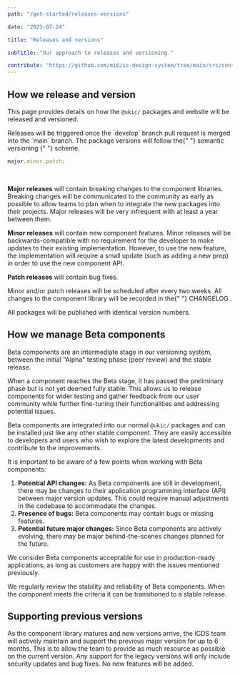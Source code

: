 ```yaml
---
path: "/get-started/releases-versions"

date: "2023-07-24"

title: "Releases and versions"

subTitle: "Our approach to releases and versioning."

contribute: "https://github.com/mi6/ic-design-system/tree/main/src/content/structured/get-started/releases-versioning.mdx"
---
```


## How we release and version

This page provides details on how the `@ukic/` packages and website will be released and versioned.

<p>
  Releases will be triggered once the `develop` branch pull request is merged
  into the `main` branch. The package versions will follow the{" "}
  <ic-link
    target="_blank"
    href="https://semver.org/"
    rel="noreferer noopener nofollow"
  >
    semantic versioning
  </ic-link>{" "}
  scheme.
</p>

```js
major.minor.patch;
```

<br />

**Major releases** will contain breaking changes to the component libraries. Breaking changes will be communicated to the community as early as possible to allow teams to plan when to integrate the new packages into their projects. Major releases will be very infrequent with at least a year between them.

**Minor releases** will contain new component features. Minor releases will be backwards-compatible with no requirement for the developer to make updates to their existing implementation. However, to use the new feature, the implementation will require a small update (such as adding a new prop) in order to use the new component API.

**Patch releases** will contain bug fixes.

<p>
  Minor and/or patch releases will be scheduled after every two weeks. All
  changes to the component library will be recorded in the{" "}
  <ic-link
    target="_blank"
    href="https://github.com/mi6/ic-ui-kit/blob/main/CHANGELOG.md"
    rel="noreferer noopener nofollow"
  >
    CHANGELOG
  </ic-link>
  .
</p>

All packages will be published with identical version numbers.

## How we manage Beta components

Beta components are an intermediate stage in our versioning system, between the initial "Alpha" testing phase (peer review) and the stable release. 

When a component reaches the Beta stage, it has passed the preliminary phase but is not yet deemed fully stable. This allows us to release components for wider testing and gather feedback from our user community while further fine-tuning their functionalities and addressing potential issues.

Beta components are integrated into our normal `@ukic/` packages and can be installed just like any other stable component. They are easily accessible to developers and users who wish to explore the latest developments and contribute to the improvements.

It is important to be aware of a few points when working with Beta components:

1. **Potential API changes:** As Beta components are still in development, there may be changes to their application programming interface (API) between major version updates. This could require manual adjustments in the codebase to accommodate the changes.
2. **Presence of bugs:** Beta components may contain bugs or missing features.
3. **Potential future major changes:** Since Beta components are actively evolving, there may be major behind-the-scenes changes planned for the future.

We consider Beta components acceptable for use in production-ready applications, as long as customers are happy with the issues mentioned previously. 

We regularly review the stability and reliability of Beta components. When the component meets the criteria it can be transitioned to a stable release.

## Supporting previous versions

As the component library matures and new versions arrive, the ICDS team will actively maintain and support the previous major version for up to 6 months. This is to allow the team to provide as much resource as possible on the current version. Any support for the legacy versions will only include security updates and bug fixes. No new features will be added.
